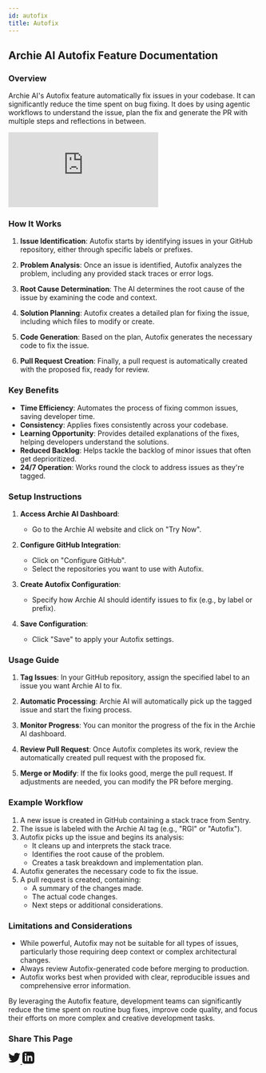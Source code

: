```yaml
---
id: autofix
title: Autofix
---
```


## Archie AI Autofix Feature Documentation

### Overview

Archie AI's Autofix feature automatically fix issues in your codebase. It can significantly reduce the time spent on bug fixing. It does by using agentic workflows to understand the issue, plan the fix and generate the PR with multiple steps and reflections in between.


<div style={{position: 'relative', paddingBottom: '54.76673427991886%', height: 0}}>
  <iframe 
    src="https://www.loom.com/embed/93a745ac3eed431bb9eff8db001c7a86?sid=d8f92d2a-7341-42f6-a47c-2fdfd87fdf47" 
    frameBorder="0" 
    webkitallowfullscreen="true"
    mozallowfullscreen="true"
    allowFullScreen 
    style={{position: 'absolute', top: 0, left: 0, width: '100%', height: '100%'}}
  ></iframe>
</div>

### How It Works

1. **Issue Identification**: Autofix starts by identifying issues in your GitHub repository, either through specific labels or prefixes.

2. **Problem Analysis**: Once an issue is identified, Autofix analyzes the problem, including any provided stack traces or error logs.

3. **Root Cause Determination**: The AI determines the root cause of the issue by examining the code and context.

4. **Solution Planning**: Autofix creates a detailed plan for fixing the issue, including which files to modify or create.

5. **Code Generation**: Based on the plan, Autofix generates the necessary code to fix the issue.

6. **Pull Request Creation**: Finally, a pull request is automatically created with the proposed fix, ready for review.

### Key Benefits

- **Time Efficiency**: Automates the process of fixing common issues, saving developer time.
- **Consistency**: Applies fixes consistently across your codebase.
- **Learning Opportunity**: Provides detailed explanations of the fixes, helping developers understand the solutions.
- **Reduced Backlog**: Helps tackle the backlog of minor issues that often get deprioritized.
- **24/7 Operation**: Works round the clock to address issues as they're tagged.

### Setup Instructions

1. **Access Archie AI Dashboard**: 
   - Go to the Archie AI website and click on "Try Now".

2. **Configure GitHub Integration**:
   - Click on "Configure GitHub".
   - Select the repositories you want to use with Autofix.

3. **Create Autofix Configuration**:
   - Specify how Archie AI should identify issues to fix (e.g., by label or prefix).

4. **Save Configuration**:
   - Click "Save" to apply your Autofix settings.

### Usage Guide

1. **Tag Issues**: In your GitHub repository, assign the specified label to an issue you want Archie AI to fix.

2. **Automatic Processing**: Archie AI will automatically pick up the tagged issue and start the fixing process.        

3. **Monitor Progress**: You can monitor the progress of the fix in the Archie AI dashboard.

4. **Review Pull Request**: Once Autofix completes its work, review the automatically created pull request with the proposed fix.

5. **Merge or Modify**: If the fix looks good, merge the pull request. If adjustments are needed, you can modify the PR before merging.

### Example Workflow

1. A new issue is created in GitHub containing a stack trace from Sentry.
2. The issue is labeled with the Archie AI tag (e.g., "RGI" or "Autofix").
3. Autofix picks up the issue and begins its analysis:
   - It cleans up and interprets the stack trace.
   - Identifies the root cause of the problem.
   - Creates a task breakdown and implementation plan.
4. Autofix generates the necessary code to fix the issue.
5. A pull request is created, containing:
   - A summary of the changes made.
   - The actual code changes.
   - Next steps or additional considerations.

### Limitations and Considerations

- While powerful, Autofix may not be suitable for all types of issues, particularly those requiring deep context or complex architectural changes.
- Always review Autofix-generated code before merging to production.
- Autofix works best when provided with clear, reproducible issues and comprehensive error information.

By leveraging the Autofix feature, development teams can significantly reduce the time spent on routine bug fixes, improve code quality, and focus their efforts on more complex and creative development tasks.

### Share This Page

<div className="social-share">
  <a href="#" target="_blank" rel="noopener noreferrer" className="twitter-share" aria-label="Share on Twitter">
    <svg xmlns="http://www.w3.org/2000/svg" width="24" height="24" viewBox="0 0 24 24" fill="currentColor">
      <path d="M24 4.557c-.883.392-1.832.656-2.828.775 1.017-.609 1.798-1.574 2.165-2.724-.951.564-2.005.974-3.127 1.195-.897-.957-2.178-1.555-3.594-1.555-3.179 0-5.515 2.966-4.797 6.045-4.091-.205-7.719-2.165-10.148-5.144-1.29 2.213-.669 5.108 1.523 6.574-.806-.026-1.566-.247-2.229-.616-.054 2.281 1.581 4.415 3.949 4.89-.693.188-1.452.232-2.224.084.626 1.956 2.444 3.379 4.6 3.419-2.07 1.623-4.678 2.348-7.29 2.04 2.179 1.397 4.768 2.212 7.548 2.212 9.142 0 14.307-7.721 13.995-14.646.962-.695 1.797-1.562 2.457-2.549z"/>
    </svg>
  </a>
  <a href="#" target="_blank" rel="noopener noreferrer" className="linkedin-share" aria-label="Share on LinkedIn">
    <svg xmlns="http://www.w3.org/2000/svg" width="24" height="24" viewBox="0 0 24 24" fill="currentColor">
      <path d="M19 0h-14c-2.761 0-5 2.239-5 5v14c0 2.761 2.239 5 5 5h14c2.762 0 5-2.239 5-5v-14c0-2.761-2.238-5-5-5zm-11 19h-3v-11h3v11zm-1.5-12.268c-.966 0-1.75-.79-1.75-1.764s.784-1.764 1.75-1.764 1.75.79 1.75 1.764-.783 1.764-1.75 1.764zm13.5 12.268h-3v-5.604c0-3.368-4-3.113-4 0v5.604h-3v-11h3v1.765c1.396-2.586 7-2.777 7 2.476v6.759z"/>
    </svg>
  </a>
</div>

<style jsx>{`
  .social-share {
    display: flex;
    justify-content: start;
    margin-top: 2rem;
  }
  .social-share a {
    margin-right: 1rem;
    padding: 0.5rem 1rem;
    border-radius: 4px;
    text-decoration: none;
    color: white;
    font-weight: bold;
  }
  .social-share a:hover {
    background-color: rgba(0, 0, 0, 0.1);
  }
  .twitter-share {
    background-color: #1DA1F2;
  }
  .linkedin-share {
    background-color: #0077B5;
  }
`}</style>

<script dangerouslySetInnerHTML={{__html: `
  document.addEventListener('DOMContentLoaded', function() {
    var currentUrl = window.location.href;
    var twitterShare = document.querySelector('.twitter-share');
    var linkedinShare = document.querySelector('.linkedin-share');
    
    if (twitterShare) {
      twitterShare.href = 'https://twitter.com/intent/tweet?url=' + encodeURIComponent(currentUrl) + '&text=' + encodeURIComponent('Check out this Archie AI Autofix feature documentation!');
    }
    
    if (linkedinShare) {
      linkedinShare.href = 'https://www.linkedin.com/shareArticle?mini=true&url=' + encodeURIComponent(currentUrl) + '&title=' + encodeURIComponent('Archie AI Autofix Documentation') + '&summary=' + encodeURIComponent('Learn about the Archie AI Autofix feature for automated code fixing.');
    }
  });
`}} />